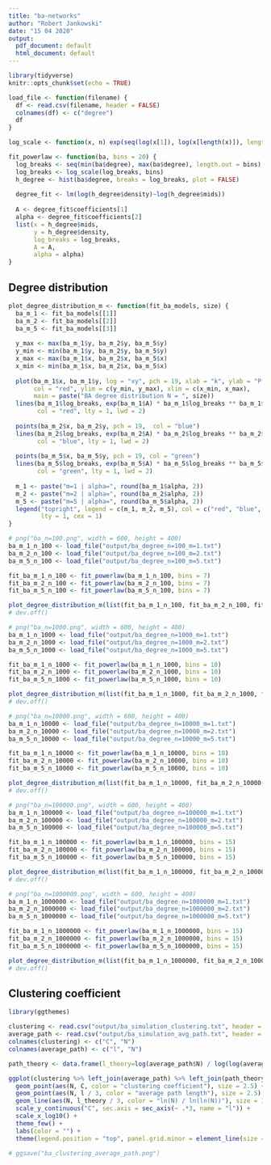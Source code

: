 ```yaml
---
title: "ba-networks"
author: "Robert Jankowski"
date: "15 04 2020"
output:
  pdf_document: default
  html_document: default
---
```


```r
library(tidyverse)
knitr::opts_chunk$set(echo = TRUE)
```

```r
load_file <- function(filename) {
  df <- read.csv(filename, header = FALSE)
  colnames(df) <- c("degree")
  df
}

log_scale <- function(x, n) exp(seq(log(x[1]), log(x[length(x)]), length.out = n))

fit_powerlaw <- function(ba, bins = 20) {
  log_breaks <- seq(min(ba$degree), max(ba$degree), length.out = bins)
  log_breaks <- log_scale(log_breaks, bins)
  h_degree <- hist(ba$degree, breaks = log_breaks, plot = FALSE)
  
  degree_fit <- lm(log(h_degree$density)~log(h_degree$mids))
  
  A <- degree_fit$coefficients[1]
  alpha <- degree_fit$coefficients[2]
  list(x = h_degree$mids, 
       y = h_degree$density, 
       log_breaks = log_breaks, 
       A = A, 
       alpha = alpha)
}
```

## Degree distribution

```r
plot_degree_distribution_m <- function(fit_ba_models, size) {
  ba_m_1 <- fit_ba_models[[1]]
  ba_m_2 <- fit_ba_models[[2]]
  ba_m_5 <- fit_ba_models[[3]]
  
  y_max <- max(ba_m_1$y, ba_m_2$y, ba_m_5$y)
  y_min <- min(ba_m_1$y, ba_m_2$y, ba_m_5$y)
  x_max <- max(ba_m_1$x, ba_m_2$x, ba_m_5$x)
  x_min <- min(ba_m_1$x, ba_m_2$x, ba_m_5$x)
  
  plot(ba_m_1$x, ba_m_1$y, log = "xy", pch = 19, xlab = "k", ylab = "P(k)", 
       col = "red", ylim = c(y_min, y_max), xlim = c(x_min, x_max), 
       main = paste("BA degree distribution N = ", size))
  lines(ba_m_1$log_breaks, exp(ba_m_1$A) * ba_m_1$log_breaks ** ba_m_1$alpha, 
        col = "red", lty = 1, lwd = 2)
  
  points(ba_m_2$x, ba_m_2$y, pch = 19,  col = "blue")
  lines(ba_m_2$log_breaks, exp(ba_m_2$A) * ba_m_2$log_breaks ** ba_m_2$alpha, 
        col = "blue", lty = 1, lwd = 2)
  
  points(ba_m_5$x, ba_m_5$y, pch = 19, col = "green")
  lines(ba_m_5$log_breaks, exp(ba_m_5$A) * ba_m_5$log_breaks ** ba_m_5$alpha, 
        col = "green", lty = 1, lwd = 2)
  
  m_1 <- paste("m=1 | alpha=", round(ba_m_1$alpha, 2))
  m_2 <- paste("m=2 | alpha=", round(ba_m_2$alpha, 2))
  m_5 <- paste("m=5 | alpha=", round(ba_m_5$alpha, 2))
  legend("topright", legend = c(m_1, m_2, m_5), col = c("red", "blue", "green"), 
         lty = 1, cex = 1)
}
```

```r
# png("ba_n=100.png", width = 600, height = 400)
ba_m_1_n_100 <- load_file("output/ba_degree_n=100_m=1.txt")
ba_m_2_n_100 <- load_file("output/ba_degree_n=100_m=2.txt")
ba_m_5_n_100 <- load_file("output/ba_degree_n=100_m=5.txt")

fit_ba_m_1_n_100 <- fit_powerlaw(ba_m_1_n_100, bins = 7)
fit_ba_m_2_n_100 <- fit_powerlaw(ba_m_2_n_100, bins = 7)
fit_ba_m_5_n_100 <- fit_powerlaw(ba_m_5_n_100, bins = 7)

plot_degree_distribution_m(list(fit_ba_m_1_n_100, fit_ba_m_2_n_100, fit_ba_m_5_n_100), 100)
# dev.off()
```

```r
# png("ba_n=1000.png", width = 600, height = 400)
ba_m_1_n_1000 <- load_file("output/ba_degree_n=1000_m=1.txt")
ba_m_2_n_1000 <- load_file("output/ba_degree_n=1000_m=2.txt")
ba_m_5_n_1000 <- load_file("output/ba_degree_n=1000_m=5.txt")

fit_ba_m_1_n_1000 <- fit_powerlaw(ba_m_1_n_1000, bins = 10)
fit_ba_m_2_n_1000 <- fit_powerlaw(ba_m_2_n_1000, bins = 10)
fit_ba_m_5_n_1000 <- fit_powerlaw(ba_m_5_n_1000, bins = 10)

plot_degree_distribution_m(list(fit_ba_m_1_n_1000, fit_ba_m_2_n_1000, fit_ba_m_5_n_1000), 1000)
# dev.off()
```

```r
# png("ba_n=10000.png", width = 600, height = 400)
ba_m_1_n_10000 <- load_file("output/ba_degree_n=10000_m=1.txt")
ba_m_2_n_10000 <- load_file("output/ba_degree_n=10000_m=2.txt")
ba_m_5_n_10000 <- load_file("output/ba_degree_n=10000_m=5.txt")

fit_ba_m_1_n_10000 <- fit_powerlaw(ba_m_1_n_10000, bins = 10)
fit_ba_m_2_n_10000 <- fit_powerlaw(ba_m_2_n_10000, bins = 10)
fit_ba_m_5_n_10000 <- fit_powerlaw(ba_m_5_n_10000, bins = 10)

plot_degree_distribution_m(list(fit_ba_m_1_n_10000, fit_ba_m_2_n_10000, fit_ba_m_5_n_10000), 10000)
# dev.off()
```

```r
# png("ba_n=100000.png", width = 600, height = 400)
ba_m_1_n_100000 <- load_file("output/ba_degree_n=100000_m=1.txt")
ba_m_2_n_100000 <- load_file("output/ba_degree_n=100000_m=2.txt")
ba_m_5_n_100000 <- load_file("output/ba_degree_n=100000_m=5.txt")

fit_ba_m_1_n_100000 <- fit_powerlaw(ba_m_1_n_100000, bins = 15)
fit_ba_m_2_n_100000 <- fit_powerlaw(ba_m_2_n_100000, bins = 15)
fit_ba_m_5_n_100000 <- fit_powerlaw(ba_m_5_n_100000, bins = 15)

plot_degree_distribution_m(list(fit_ba_m_1_n_100000, fit_ba_m_2_n_100000, fit_ba_m_5_n_100000), 100000)
# dev.off()
```

```r
# png("ba_n=1000000.png", width = 600, height = 400)
ba_m_1_n_1000000 <- load_file("output/ba_degree_n=1000000_m=1.txt")
ba_m_2_n_1000000 <- load_file("output/ba_degree_n=1000000_m=2.txt")
ba_m_5_n_1000000 <- load_file("output/ba_degree_n=1000000_m=5.txt")

fit_ba_m_1_n_1000000 <- fit_powerlaw(ba_m_1_n_1000000, bins = 15)
fit_ba_m_2_n_1000000 <- fit_powerlaw(ba_m_2_n_1000000, bins = 15)
fit_ba_m_5_n_1000000 <- fit_powerlaw(ba_m_5_n_1000000, bins = 15)

plot_degree_distribution_m(list(fit_ba_m_1_n_1000000, fit_ba_m_2_n_1000000, fit_ba_m_5_n_1000000), 1000000)
# dev.off()
```

## Clustering coefficient
```r
library(ggthemes)

clustering <- read.csv("output/ba_simulation_clustering.txt", header = FALSE)
average_path <- read.csv("output/ba_simulation_avg_path.txt", header = FALSE)
colnames(clustering) <- c("C", "N")
colnames(average_path) <- c("l", "N")

path_theory <- data.frame(l_theory=log(average_path$N) / log(log(average_path$N)), N=average_path$N)

ggplot(clustering %>% left_join(average_path) %>% left_join(path_theory)) + 
  geom_point(aes(N, C, color = "clustering coefficient"), size = 2.5) +
  geom_point(aes(N, l / 3, color = "average path length"), size = 2.5) +
  geom_line(aes(N, l_theory / 3, color = "ln(N) / ln(ln(N))"), size = 1) +
  scale_y_continuous("C", sec.axis = sec_axis(~ .*3, name = "l")) + 
  scale_x_log10() +
  theme_few() +
  labs(color = "") +
  theme(legend.position = "top", panel.grid.minor = element_line(size = 0.2, colour = "grey"))

# ggsave("ba_clustering_average_path.png")
```

